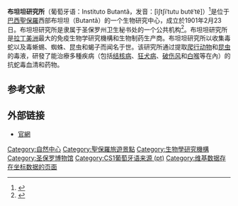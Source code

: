 '''布坦坦研究所'''（葡萄牙语：Instituto Butantã，发音：[ĩʃtʃiˈtutu butɐ̃ˈtɐ̃]）<ref name=":1">{{Cite web|title=Butantan ou Butantã? Instituto Butantã ou Butantan?|url=http://dicionarioegramatica.com.br/2015/12/12/butantan-ou-butanta-instituto-butanta-ou-butantan/|accessdate=2015-12-12|work=DicionarioeGramatica.com|archive-date=2020-10-05|archive-url=https://web.archive.org/web/20201005090206/https://dicionarioegramatica.com.br/2015/12/12/butantan-ou-butanta-instituto-butanta-ou-butantan/|dead-url=no}}</ref>是位于[[巴西|巴西]][[聖保羅_(巴西)|聖保羅]]西部布坦坦（Butantã）的一个生物研究中心，成立於1901年2月23日。布坦坦研究所是隶属于圣保罗州卫生秘书处的一个公共机构<ref>{{Cite journal|title=The Butantan Institute: History and Future Perspectives|last=De Franco|first=Marcelo|last2=Kalil|first2=Jorge|date=2014-07-03|journal=PLOS Neglected Tropical Diseases|issue=7|doi=10.1371/journal.pntd.0002862|volume=8|pages=e2862|issn=1935-2727|pmc=4080994|pmid=24992341}}</ref>。布坦坦研究所是[[拉丁美洲|拉丁美洲]]最大的免疫生物学研究機構和生物制药生产商。布坦坦研究所以收集毒蛇以及毒蜥蜴、蜘蛛、昆虫和蝎子而闻名于世。该研究所通过提取[[爬行动物|爬行动物]]和[[昆虫|昆虫]]的毒液，研發了能治療多種疾病（包括[[结核病|结核病]]、[[狂犬病|狂犬病]]、[[破伤风|破伤风]]和[[白喉|白喉]]等在內）的抗蛇毒血清和药物。

==参考文献==
{{reflist}}

== 外部链接 ==
* [http://www.butantan.gov.br 官網] {{Wayback|url=http://www.butantan.gov.br/ |date=20050204095644 }}

[[Category:自然中心|Category:自然中心]]
[[Category:聖保羅旅遊景點|Category:聖保羅旅遊景點]]
[[Category:生物學研究機構|Category:生物學研究機構]]
[[Category:圣保罗博物馆|Category:圣保罗博物馆]]
[[Category:CS1葡萄牙语来源_(pt)|Category:CS1葡萄牙语来源 (pt)]]
[[Category:维基数据存在坐标数据的页面|Category:维基数据存在坐标数据的页面]]